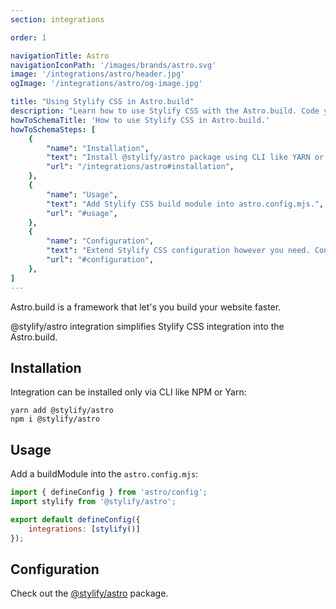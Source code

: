 ```yaml
---
section: integrations

order: 1

navigationTitle: Astro
navigationIconPath: '/images/brands/astro.svg'
image: '/integrations/astro/header.jpg'
ogImage: '/integrations/astro/og-image.jpg'

title: "Using Stylify CSS in Astro.build"
description: "Learn how to use Stylify CSS with the Astro.build. Code your Astro.build website faster with Stylify CSS."
howToSchemaTitle: 'How to use Stylify CSS in Astro.build.'
howToSchemaSteps: [
	{
		"name": "Installation",
		"text": "Install @stylify/astro package using CLI like YARN or NPM.",
		"url": "/integrations/astro#installation",
	},
	{
		"name": "Usage",
		"text": "Add Stylify CSS build module into astro.config.mjs.",
		"url": "#usage",
	},
	{
		"name": "Configuration",
		"text": "Extend Stylify CSS configuration however you need. Configure variables, components, custom selectors and a lot more.",
		"url": "#configuration",
	},
]
---
```


Astro.build is a framework that let's you build your website faster.

@stylify/astro integration simplifies Stylify CSS integration into the Astro.build.

<StackBlitzLink link="stylify-astro-example" />

## Installation

Integration can be installed only via CLI like NPM or Yarn:
```
yarn add @stylify/astro
npm i @stylify/astro
```

## Usage

Add a buildModule into the `astro.config.mjs`:

```javascript
import { defineConfig } from 'astro/config';
import stylify from '@stylify/astro';

export default defineConfig({
	integrations: [stylify()]
});
```

## Configuration

Check out the [@stylify/astro](/en/docs/astro#configuration) package.
